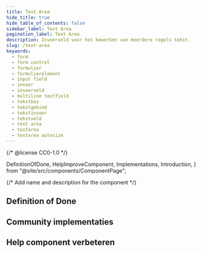 ```yaml
---
title: Text Area
hide_title: true
hide_table_of_contents: false
sidebar_label: Text Area
pagination_label: Text Area
description: Invoerveld voor het bewerken van meerdere regels tekst.
slug: /text-area
keywords:
  - form
  - form control
  - formulier
  - formulierelement
  - input field
  - invoer
  - invoerveld
  - multiline textfield
  - tekstbox
  - tekstgebied
  - tekstinvoer
  - tekstveld
  - text area
  - textarea
  - textarea autosize
---
```


{/* @license CC0-1.0 */}

  DefinitionOfDone,
  HelpImproveComponent,
  Implementations,
  Introduction,
} from "@site/src/components/ComponentPage";

{/* Add name and description for the component */}


<Introduction component={component} headingLevel={1} description={description} />

## Definition of Done

<DefinitionOfDone component={component} headingLevel={3} />

## Community implementaties

<Implementations component={component} headingLevel={3} />

## Help component verbeteren

<HelpImproveComponent component={component} headingLevel={3} />
